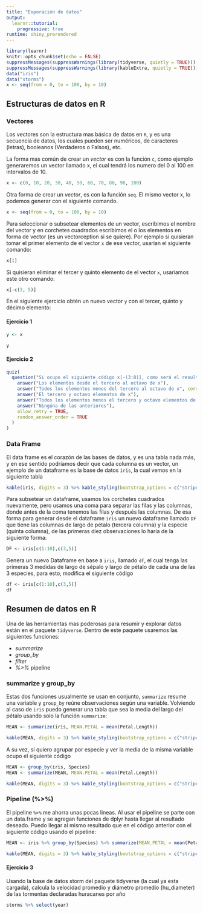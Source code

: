 ```yaml
---
title: "Exporación de datos"
output:
  learnr::tutorial:
    progressive: true
runtime: shiny_prerendered
---
```


```r
library(learnr)
knitr::opts_chunk$set(echo = FALSE)
suppressMessages(suppressWarnings(library(tidyverse, quietly = TRUE)))
suppressMessages(suppressWarnings(library(kableExtra, quietly = TRUE)))
data("iris")
data("storms")
x <- seq(from = 0, to = 100, by = 10)
```

## Estructuras de datos en R

### Vectores

Los vectores son la estructura mas básica de datos en `R`, y es una secuencia de datos, los cuales pueden ser numéricos, de caracteres (letras), booleanos (Verdaderos o Falsos), etc. 

La forma mas común de crear un *vector* es con la función `c`, como ejemplo generaremos un vector llamado x, el cual tendrá los numero del 0 al 100 en intervalos de 10.

```r
x <- c(0, 10, 20, 30, 40, 50, 60, 70, 80, 90, 100)
```

Otra forma de crear un *vector*, es con la función `seq`. El mismo vector x, lo podemos generar con el siguiente comando.

```r
x <- seq(from = 0, to = 100, by = 10)
```

Para seleccionar o subsetear elementos de un vector, escribimos el nombre del vector y en corchetes cuadrados escribimos el o los elementos en forma de vector (es un vectorception si se quiere). Por ejemplo si quisieran tomar el primer elemento de el vector `x` de ese vector, usarían el siguiente comando:

```r
x[1]
```

Si quisieran eliminar el tercer y quinto elemento de el vector `x`, usaríamos este otro comando:

```r
x[-c(3, 5)]
```

En el siguiente ejercicio obtén un nuevo vector `y` con el tercer, quinto y décimo elemento:

#### Ejercicio 1

```r
y <- x

y
```

#### Ejercicio 2



```r
quiz(
  question("Si ocupo el siguiente código x[-(3:8)], como será el resultado",
    answer("Los elementos desde el tercero al octavo de x"),
    answer("Todos los elementos menos del tercero al octavo de x", correct = TRUE),
    answer("El tercero y octavo elementos de x"),
    answer("Todos los elementos menos el tercero y octavo elementos de x"),
    answer("Ningúna de las anteriores"),
    allow_retry = TRUE,
    random_answer_order = TRUE
  )
)
```


### Data Frame

El data frame es el corazón de las bases de datos, y es una tabla nada más, y en ese sentido podríamos decir que cada columna es un vector, un ejemplo de un dataframe es la base de datos `iris`, la cual vemos en la siguiente tabla

```r
kable(iris, digits = 3) %>% kable_styling(bootstrap_options = c("striped", "hover", "condensed", "responsive"), full_width = F) %>% scroll_box(width = "900px", height = "200px")
```

Para subsetear un dataframe, usamos los corchetes cuadrados nuevamente, pero usamos una coma para separar las filas y las columnas, donde antes de la coma tenemos las filas y después las columnas. De esa forma para generar desde el dataframe `iris` un nuevo dataframe llamado `DF` que tiene las columnas de largo de pétalo (tercera columna) y la especie (quinta columna), de las primeras diez observaciones lo haría de la siguiente forma:

```r
DF <- iris[c(1:10),c(3,5)]
```

Genera un nuevo Dataframe en base a `iris`, llamado `df`, el cual tenga las primeras 3 medidas de largo de sépalo y largo de pétalo de cada una de las 3 especies, para esto, modifica el siguiente código

```r
df <- iris[c(1:10),c(3,5)]
df
```

## Resumen de datos en R

Una de las herramientas mas poderosas para resumir y explorar datos están en el paquete `tidyverse`. Dentro de este paquete usaremos las siguientes funciones:

- *summarize*
- *group_by*
- *filter* 
- *%>%* pipeline

### summarize y group_by

Estas dos funciones usualmente se usan en conjunto, `summarize` resume una variable y `group_by` reúne observaciones según una variable. Volviendo al caso de `iris` puedo generar una tabla que sea la media del largo del pétalo usando solo la función `summarize`:

```r
MEAN <- summarize(iris, MEAN.PETAL = mean(Petal.Length))
```

```r
kable(MEAN, digits = 3) %>% kable_styling(bootstrap_options = c("striped", "hover", "condensed", "responsive"), full_width = F)
```

A su vez, si quiero agrupar por especie y ver la media de la misma variable ocupo el siguiente código

```r
MEAN <- group_by(iris, Species)
MEAN <- summarize(MEAN, MEAN.PETAL = mean(Petal.Length))
```

```r
kable(MEAN, digits = 3) %>% kable_styling(bootstrap_options = c("striped", "hover", "condensed", "responsive"), full_width = F)
```

### Pipeline (%>%)

El pipeline ` %>%` me ahorra unas pocas lineas. Al usar el pipeline se parte con un data.frame y se agregan funciones de dplyr hasta llegar al resultado deseado. Puedo llegar al mismo resultado que en el código anterior con el siguiente código usando el pipeline:

```r
MEAN <- iris %>% group_by(Species) %>% summarize(MEAN.PETAL = mean(Petal.Length))
```

```r
kable(MEAN, digits = 3) %>% kable_styling(bootstrap_options = c("striped", "hover", "condensed", "responsive"), full_width = F)
```

#### Ejercicio 3

Usando la base de datos storm del paquete tidyverse (la cual ya esta cargada), calcula la velocidad promedio y diámetro promedio (hu_diameter) de las tormentas declaradas huracanes por año 

```r
storms %>% select(year)
```

